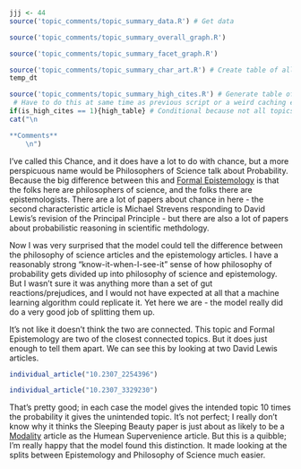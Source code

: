 ```r
jjj <- 44
source('topic_comments/topic_summary_data.R') # Get data
```

```r
source('topic_comments/topic_summary_overall_graph.R')
```

```r
source('topic_comments/topic_summary_facet_graph.R')
```

```r
source('topic_comments/topic_summary_char_art.R') # Create table of all articles in topic
temp_dt
```

```r
source('topic_comments/topic_summary_high_cites.R') # Generate table of highly cited articles. 
 # Have to do this at same time as previous script or a weird caching error occurs.
if(is_high_cites == 1){high_table} # Conditional because not all topics have high cites
cat("\n

**Comments**
	\n")
```

I've called this Chance, and it does have a lot to do with chance, but a more perspicuous name would be Philosophers of Science talk about Probability. Because the big difference between this and [Formal Epistemology](#topic84) is that the folks here are philosophers of science, and the folks there are epistemologists. There are a lot of papers about chance in here - the second characteristic article is Michael Strevens responding to David Lewis's revision of the Principal Principle - but there are also a lot of papers about probabilistic reasoning in scientific methdology.

Now I was very surprised that the model could tell the difference between the philosophy of science articles and the epistemology articles. I have a reasonably strong "know-it-when-I-see-it" sense of how philosophy of probability gets divided up into philosophy of science and epistemology. But I wasn't sure it was anything more than a set of gut reactions/prejudices, and I would not have expected at all that a machine learning algorithm could replicate it. Yet here we are - the model really did do a very good job of splitting them up.

It's not like it doesn't think the two are connected. This topic and Formal Epistemology are two of the closest connected topics. But it does just enough to tell them apart. We can see this by looking at two David Lewis articles. 

```r
individual_article("10.2307_2254396")
```

```r
individual_article("10.2307_3329230")
```

That's pretty good; in each case the model gives the intended topic 10 times the probability it gives the unintended topic. It's not perfect; I really don't know why it thinks the Sleeping Beauty paper is just about as likely to be a [Modality](#topic80) article as the Humean Supervenience article. But this is a quibble; I'm really happy that the model found this distinction. It made looking at the splits between Epistemology and Philosophy of Science much easier.